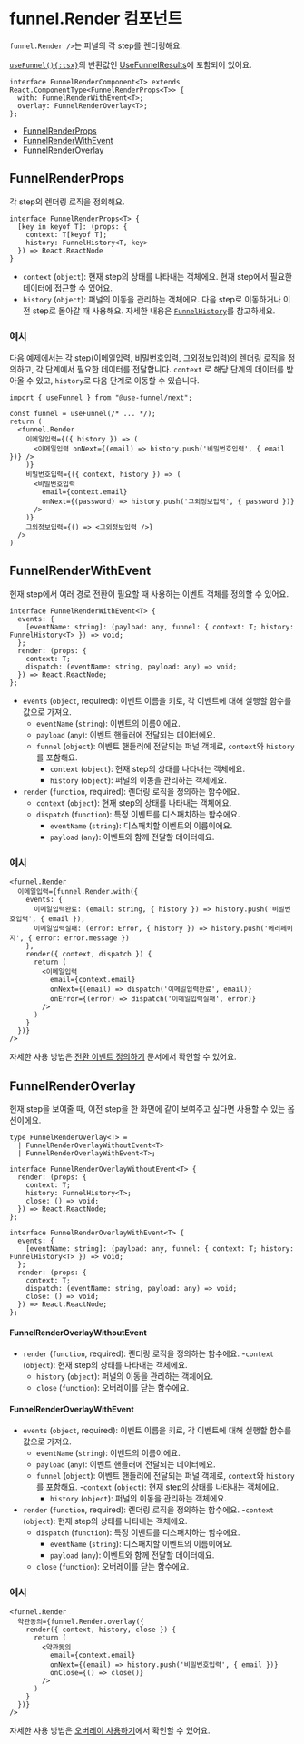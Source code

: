 
# funnel.Render 컴포넌트

`funnel.Render />`는 퍼널의 각 <Keyword>step</Keyword>를 렌더링해요. 

[`useFunnel(){:tsx}`](./use-funnel.ko.mdx)의 반환값인 [UseFunnelResults](/docs/use-funnel#usefunnelresults)에 포함되어 있어요.

```tsx
interface FunnelRenderComponent<T> extends React.ComponentType<FunnelRenderProps<T>> {
  with: FunnelRenderWithEvent<T>;
  overlay: FunnelRenderOverlay<T>;
};
```

- [FunnelRenderProps](#funnelrenderprops)
- [FunnelRenderWithEvent](#funnelrenderwithevent)
- [FunnelRenderOverlay](#funnelrenderoverlay)

## FunnelRenderProps

각 <Keyword>step</Keyword>의 렌더링 로직을 정의해요.

```tsx
interface FunnelRenderProps<T> {
  [key in keyof T]: (props: {
    context: T[keyof T];
    history: FunnelHistory<T, key>
  }) => React.ReactNode
}
```

- `context` (`object`): 현재 <Keyword>step</Keyword>의 상태를 나타내는 객체에요. 현재  <Keyword>step</Keyword>에서 필요한 데이터에 접근할 수 있어요.
- `history` (`object`): 퍼널의 이동을 관리하는 객체에요. 다음  <Keyword>step</Keyword>로 이동하거나 이전  <Keyword>step</Keyword>로 돌아갈 때 사용해요. 자세한 내용은 [`FunnelHistory`](./use-funnel.ko.mdx#funnelhistory)를 참고하세요.

### 예시

다음 예제에서는 각 <Keyword>step</Keyword>(이메일입력, 비밀번호입력, 그외정보입력)의 렌더링 로직을 정의하고, 각 단계에서 필요한 데이터를 전달합니다. `context` 로 해당 단계의 데이터를 받아올 수 있고, `history`로 다음 단계로 이동할 수 있습니다.

```tsx
import { useFunnel } from "@use-funnel/next";

const funnel = useFunnel(/* ... */);
return (
  <funnel.Render
    이메일입력={({ history }) => (
      <이메일입력 onNext={(email) => history.push('비밀번호입력', { email })} />
    )}
    비밀번호입력={({ context, history }) => (
      <비밀번호입력
        email={context.email}
        onNext={(password) => history.push('그외정보입력', { password })}
      />
    )}
    그외정보입력={() => <그외정보입력 />}
  />
)
```

## FunnelRenderWithEvent

현재 <Keyword>step</Keyword>에서 여러 경로 전환이 필요할 때 사용하는 이벤트 객체를 정의할 수 있어요.

```tsx
interface FunnelRenderWithEvent<T> {
  events: {
    [eventName: string]: (payload: any, funnel: { context: T; history: FunnelHistory<T> }) => void;
  };
  render: (props: {
    context: T;
    dispatch: (eventName: string, payload: any) => void;
  }) => React.ReactNode;
};
```

- `events` (`object`, required): 이벤트 이름을 키로, 각 이벤트에 대해 실행할 함수를 값으로 가져요.
  - `eventName` (`string`): 이벤트의 이름이에요.
  - `payload` (`any`): 이벤트 핸들러에 전달되는 데이터에요.
  - `funnel` (`object`): 이벤트 핸들러에 전달되는 퍼널 객체로, `context`와 `history`를 포함해요.
    - `context` (`object`): 현재 <Keyword>step</Keyword>의 상태를 나타내는 객체에요.
    - `history` (`object`): 퍼널의 이동을 관리하는 객체에요.
- `render` (`function`, required): 렌더링 로직을 정의하는 함수에요.
  - `context` (`object`): 현재 <Keyword>step</Keyword>의 상태를 나타내는 객체에요.
  - `dispatch` (`function`): 특정 이벤트를 디스패치하는 함수에요.
    - `eventName` (`string`): 디스패치할 이벤트의 이름이에요.
    - `payload` (`any`): 이벤트와 함께 전달할 데이터에요.


### 예시

```tsx
<funnel.Render
  이메일입력={funnel.Render.with({
    events: {
      이메일입력완료: (email: string, { history }) => history.push('비빌번호입력', { email }),
      이메일입력실패: (error: Error, { history }) => history.push('에러페이지', { error: error.message })
    },
    render({ context, dispatch }) {
      return (
        <이메일입력
          email={context.email}
          onNext={(email) => dispatch('이메일입력완료', email)}
          onError={(error) => dispatch('이메일입력실패', error)}
        />
      )
    }
  })}
/>
```

자세한 사용 방법은 [전환 이벤트 정의하기](/docs/transition-event) 문서에서 확인할 수 있어요.

## FunnelRenderOverlay

현재 <Keyword>step</Keyword>을 보여줄 때, 이전 <Keyword>step</Keyword>을 한 화면에 같이 보여주고 싶다면 사용할 수 있는 옵션이에요.

```tsx
type FunnelRenderOverlay<T> =
  | FunnelRenderOverlayWithoutEvent<T>
  | FunnelRenderOverlayWithEvent<T>;

interface FunnelRenderOverlayWithoutEvent<T> {
  render: (props: {
    context: T;
    history: FunnelHistory<T>;
    close: () => void;
  }) => React.ReactNode;
};

interface FunnelRenderOverlayWithEvent<T> {
  events: {
    [eventName: string]: (payload: any, funnel: { context: T; history: FunnelHistory<T> }) => void;
  };
  render: (props: {
    context: T;
    dispatch: (eventName: string, payload: any) => void;
    close: () => void;
  }) => React.ReactNode;
};
```

#### FunnelRenderOverlayWithoutEvent

- `render` (`function`, required): 렌더링 로직을 정의하는 함수에요.
  -`context` (`object`): 현재 <Keyword>step</Keyword>의 상태를 나타내는 객체에요.
  - `history` (`object`): 퍼널의 이동을 관리하는 객체에요.
  - `close` (`function`): 오버레이를 닫는 함수에요.

#### FunnelRenderOverlayWithEvent

- `events` (`object`, required): 이벤트 이름을 키로, 각 이벤트에 대해 실행할 함수를 값으로 가져요.
  - `eventName` (`string`): 이벤트의 이름이에요.
  - `payload` (`any`): 이벤트 핸들러에 전달되는 데이터에요.
  - `funnel` (`object`): 이벤트 핸들러에 전달되는 퍼널 객체로, `context`와 `history`를 포함해요.
    -`context` (`object`): 현재 <Keyword>step</Keyword>의 상태를 나타내는 객체에요.
    - `history` (`object`): 퍼널의 이동을 관리하는 객체에요.
- `render` (`function`, required): 렌더링 로직을 정의하는 함수에요.
  -`context` (`object`): 현재 <Keyword>step</Keyword>의 상태를 나타내는 객체에요.
  - `dispatch` (`function`): 특정 이벤트를 디스패치하는 함수에요.
    - `eventName` (`string`): 디스패치할 이벤트의 이름이에요.
    - `payload` (`any`): 이벤트와 함께 전달할 데이터에요.
  - `close` (`function`): 오버레이를 닫는 함수에요.


### 예시

```tsx
<funnel.Render
  약관동의={funnel.Render.overlay({
    render({ context, history, close }) {
      return (
        <약관동의
          email={context.email}
          onNext={(email) => history.push('비밀번호입력', { email })}
          onClose={() => close()}
        />
      )
    }
  })}
/>
```

자세한 사용 방법은 [오버레이 사용하기](/docs/overlay)에서 확인할 수 있어요.
